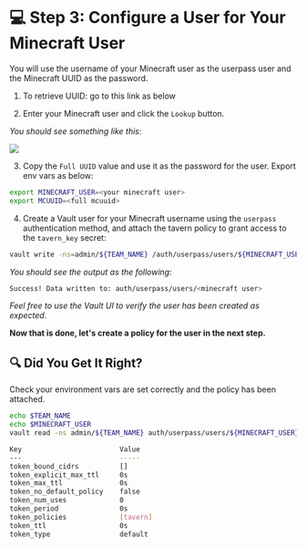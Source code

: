 # 💻 Step 3: Configure a User for Your Minecraft User


You will use the username of your Minecraft user as the userpass user and the Minecraft UUID as the password.

1. To retrieve UUID: go to this link as below<Link href="https://mcuuid.net/" target="_blank" rel="noopener noreferrer"/>

2. Enter your Minecraft user and click the `Lookup` button. 

_You should see something like this_:

![](/assets/task_1b/mcuuid.png)

3. Copy the `Full UUID` value and use it as the password for the user. Export env vars as below:

```bash
export MINECRAFT_USER=<your minecraft user>
export MCUUID=<full mcuuid>
```

4. Create a Vault user for your Minecraft username using the `userpass` authentication method, and attach the tavern policy to grant access to the `tavern_key` secret:

```bash
vault write -ns=admin/${TEAM_NAME} /auth/userpass/users/${MINECRAFT_USER} password="${MCUUID}" policies="tavern"
```

_You should see the output as the following_:

```bash
Success! Data written to: auth/userpass/users/<minecraft user>
```

_Feel free to use the Vault UI to verify the user has been created as expected_.

**Now that is done, let's create a policy for the user in the next step.**

## 🔍 Did You Get It Right?

<Solution title="Solution">
Check your environment vars are set correctly and the policy has been attached.

```bash
echo $TEAM_NAME
echo $MINECRAFT_USER
vault read -ns admin/${TEAM_NAME} auth/userpass/users/${MINECRAFT_USER}
```

```bash
Key                        Value
---                        -----
token_bound_cidrs          []
token_explicit_max_ttl     0s
token_max_ttl              0s
token_no_default_policy    false
token_num_uses             0
token_period               0s
token_policies             [tavern]
token_ttl                  0s
token_type                 default
```
</Solution>
